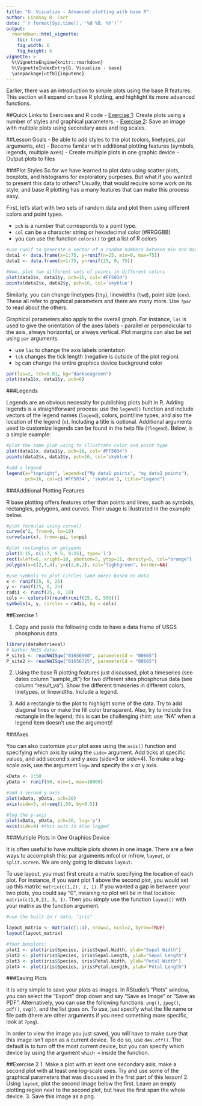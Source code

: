 ```yaml
---
title: "G. Visualize - Advanced plotting with base R"
author: Lindsay R. Carr
date: "`r format(Sys.time(), '%d %B, %Y')`"
output: 
  rmarkdown::html_vignette:
    toc: true
    fig_width: 6
    fig_height: 6
vignette: >
  %\VignetteEngine{knitr::rmarkdown}
  %\VignetteIndexEntry{G. Visualize - base}
  \usepackage[utf8]{inputenc}
---
```


Earlier, there was an introduction to simple plots using the base R features. This section will expand on base R plotting, and highlight its more advanced functions. 

##Quick Links to Exercises and R code
- [Exercise 1](#exercise-1): Create plots using a number of styles and graphical parameters.
- [Exercise 2](#exercise-2): Save an image with multiple plots using secondary axes and log scales.

##Lesson Goals
- Be able to add styles to the plot (colors, linetypes, par arguments, etc)
- Become familar with additional plotting features (symbols, legends, multiple axes)
- Create multiple plots in one graphic device
- Output plots to files

###Plot Styles
So far we have learned to plot data using scatter plots, boxplots, and histograms for exploratory purposes. But what if you wanted to present this data to others? Usually, that would require some work on its style, and base R plotting has a many features that can make this process easy. 

First, let's start with two sets of random data and plot them using different colors and point types. 

- `pch` is a number that corresponds to a point type. 
- `col` can be a character string or hexadecimal color (#RRGGBB)
- you can use the function `colors()` to get a list of R colors

```r
#use runif to generate a vector of n random numbers between min and max
data1 <- data.frame(x=1:75, y=runif(n=25, min=0, max=75)) 
data2 <- data.frame(x=1:75, y=runif(25, 0, 75))

#Now, plot two different sets of points in different colors
plot(data1$x, data1$y, pch=16, col='#FF5034')
points(data2$x, data2$y, pch=16, col='skyblue')
```

Similarly, you can change linetypes (`lty`), linewidths (`lwd`), point size (`cex`). These all refer to graphical parameters and there are many more. Use `?par` to read about the others.  

Graphical parameters also apply to the overall graph. For instance, `las` is used to give the orientation of the axes labels - parallel or perpendicular to the axis, always horizontal, or always vertical. Plot margins can also be set using `par` arguments. 

- use `las` to change the axis labels orientation
- `tck` changes the tick length (negative is outside of the plot region)
- `bg` can change the entire graphics device background color

```r
par(las=2, tck=0.01, bg="darkseagreen")
plot(data1$x, data1$y, pch=6)
```

###Legends

Legends are an obvious necessity for publishing plots built in R. Adding legends is a straightforward process: use the `legend()` function and include vectors of the legend names (`legend`), colors, point/line types, and also the location of the legend (`x`). Including a title is optional. Additional arguments used to customize legends can be found in the help file (`?legend`). Below, is a simple example: 

```r
#plot the same plot using to illustrate color and point type
plot(data1$x, data1$y, pch=16, col='#FF5034')
points(data2$x, data2$y, pch=16, col='skyblue')

#add a legend
legend(x="topright", legend=c("My data1 points", "my data2 points"),
       pch=16, col=c('#FF5034', 'skyblue'), title="Legend")
```

###Additional Plotting Features

R base plotting offers features other than points and lines, such as symbols, rectangles, polygons, and curves. Their usage is illustrated in the example below. 

```r
#plot formulas using curve()
curve(x^2, from=0, to=10)
curve(sin(x), from=-pi, to=pi)

#plot rectangles or polygons
plot(1:15, c(1:7, 9.5, 9:15), type='l')
rect(xleft=6, xright=10, ybottom=5, ytop=11, density=5, col="orange")
polygon(x=c(2,3,4), y=c(2,6,2), col="lightgreen", border=NA)

#use symbols to plot circles (and more) based on data
x <- runif(25, 0, 25)
y <- runif(25, 0, 25)
radii <- runif(25, 0, 10)
cols <- colors()[round(runif(25, 0, 500))]
symbols(x, y, circles = radii, bg = cols)

```



##Exercise 1

1. Copy and paste the following code to have a data frame of USGS phosphorus data. 

```r
library(dataRetrieval)
# Gather NWIS data:
P_site1 <- readNWISqw("01656960", parameterCd = "00665")
P_site2 <- readNWISqw("01656725", parameterCd = "00665")

```

2. Using the base R plotting features just discussed, plot a timeseries (see dates column "sample_dt") for two different sites phosphorus data (see column "result_va"). Show the different timeseries in different colors, linetypes, or linewidths. Include a legend. 

3. Add a rectangle to the plot to highlight some of the data. Try to add diagonal lines or make the fill color transparent. Also, try to include this rectangle in the legend; this is can be challenging (hint: use "NA" when a legend item doesn't use the argument)!   

###Axes

You can also customize your plot axes using the `axis()` function and specifying which axis by using the `side=` argument. Add ticks at specific values, and add second x and y axes (side=3 or side=4). To make a log-scale axis, use the argument `log=` and specify the x or y axis.   

```r
xData <- 1:50
yData <- runif(50, min=1, max=10000)

#add a second y axis
plot(xData, yData, pch=20)
axis(side=3, at=seq(1,50, by=0.5))

#log the y-axis
plot(xData, yData, pch=20, log='y')
axis(side=4) #this axis is also logged

```


###Multiple Plots in One Graphics Device

It is often useful to have multiple plots shown in one image. There are a few ways to accomplish this: par arguments mfcol or mfrow, `layout`, or `split.screen`. We are only going to discuss `layout`. 

To use layout, you must first create a matrix specifying the location of each plot. For instance, if you want plot 1 above the second plot, you would set up this matrix: `matrix(c(1,2), 2, 1)`. If you wanted a gap in between your two plots, you could say "0", meaning no plot will be in that location: `matrix(c(1,0,2), 3, 1)`. Then you simply use the function `layout()` with your matrix as the function argument. 

```r
#use the built-in r data, "iris"

layout_matrix <- matrix(c(1:4), nrow=2, ncol=2, byrow=TRUE)
layout(layout_matrix)

#four boxplots:
plot1 <- plot(iris$Species, iris$Sepal.Width, ylab="Sepal Width")
plot2 <- plot(iris$Species, iris$Sepal.Length, ylab="Sepal Length")
plot3 <- plot(iris$Species, iris$Petal.Width, ylab="Petal Width")
plot4 <- plot(iris$Species, iris$Petal.Length, ylab="Petal Length")

```


###Saving Plots

It is very simple to save your plots as images. In RStudio's "Plots" window, you can select the "Export" drop down and say "Save as Image" or "Save as PDF". Alternatively, you can use the following functions: `png()`, `jpeg()`, `pdf()`, `svg()`, and the list goes on. To use, just specify what the file name or file path (there are other arguments if you need something more specific, look at `?png`). 

In order to view the image you just saved, you will have to make sure that this image isn't open as a current device. To do so, use `dev.off()`. The default is to turn off the most current device, but you can specify which device by using the argument `which = ` inside the function. 

##Exercise 2
1. Make a plot with at least one secondary axis, make a second plot with at least one log-scale axes. Try and use some of the graphical parameters that was discussed in the first part of this lesson!
2. Using `layout`, plot the second image below the first. Leave an empty plotting region next to the second plot, but have the first span the whole device. 
3. Save this image as a png.


